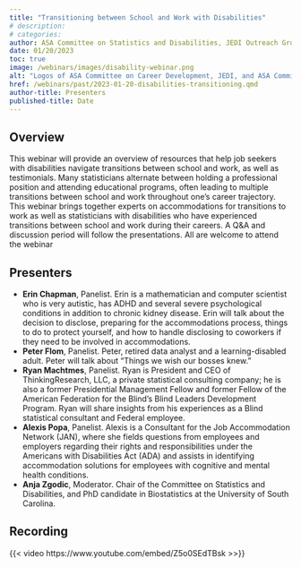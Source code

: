 ```yaml
---
title: "Transitioning between School and Work with Disabilities"
# description:
# categories:
author: ASA Committee on Statistics and Disabilities, JEDI Outreach Group, and ASA Committee on Career Development
date: 01/20/2023
toc: true
image: /webinars/images/disability-webinar.png
alt: "Logos of ASA Committee on Career Development, JEDI, and ASA Committee on Statistics and Disability. An illustration of diverse group of people with the title 'Transitioning Between School and Work with Disabilities'. Webinar date/time and QR code for Zoom registration."
href: /webinars/past/2023-01-20-disabilities-transitioning.qmd
author-title: Presenters
published-title: Date
---
```

## Overview

This webinar will provide an overview of resources that help job seekers with disabilities navigate transitions between school and work, as well as testimonials.
Many statisticians alternate between holding a professional position and attending educational programs, often leading to multiple transitions between school and work throughout one's career trajectory.
This webinar brings together experts on accommodations for transitions to work as well as statisticians with disabilities who have experienced transitions between school and work during their careers.
A Q&A and discussion period will follow the presentations.
All are welcome to attend the webinar

## Presenters

-   **Erin Chapman**, Panelist. Erin is a mathematician and computer scientist who is very autistic, has ADHD and several severe psychological conditions in addition to chronic kidney disease. Erin will talk about the decision to disclose, preparing for the accommodations process, things to do to protect yourself, and how to handle disclosing to coworkers if they need to be involved in accommodations.
-   **Peter Flom**, Panelist. Peter, retired data analyst and a learning-disabled adult. Peter will talk about "Things we wish our bosses knew."
-   **Ryan Machtmes**, Panelist. Ryan is President and CEO of ThinkingResearch, LLC, a private statistical consulting company; he is also a former Presidential Management Fellow and former Fellow of the American Federation for the Blind's Blind Leaders Development Program. Ryan will share insights from his experiences as a Blind statistical consultant and Federal employee.
-   **Alexis Popa**, Panelist. Alexis is a Consultant for the Job Accommodation Network (JAN), where she fields questions from employees and employers regarding their rights and responsibilities under the Americans with Disabilities Act (ADA) and assists in identifying accommodation solutions for employees with cognitive and mental health conditions.
-   **Anja Zgodic**, Moderator. Chair of the Committee on Statistics and Disabilities, and PhD candidate in Biostatistics at the University of South Carolina.

## Recording

{{< video https://www.youtube.com/embed/Z5o0SEdTBsk >>}}
<!-- Recording coming soon. Sign up for our [weekly newsletter](../../weekly-newsletter.qmd) to be notified when recording is available.  -->

<!-- ## Slides
[![](/webinars/images/incorporating-diversity.png){fig-alt="Title page from slide deck for the webinar, 'Incorporating Diversity, Equity, and Inclusion Principles in Biostatistics Courses: Two Case Studies'"}](https://drive.google.com/file/d/1mKil-a244bGMPzaV6TcpPY74asFbi6no/view){aria-label="Download the slides from the webinar, 'Incorporating Diversity, Equity, and Inclusion Principles in Biostatistics Courses: Two Case Studies'"} -->
